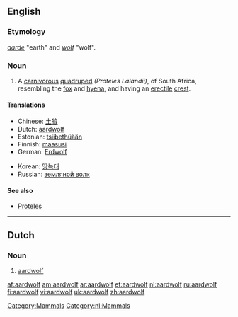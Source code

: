 {{wikisource1911Enc|Aard-wolf}}
==English==
{{wikipedia}}

===Etymology===
{{Af.}} ''[[aarde]]'' "earth" and ''[[wolf]]'' "wolf".

===Noun===
{{en-noun|aardwolves}}

# {{zoology}} A [[carnivorous]] [[quadruped]] ''(Proteles Lalandii)'', of South Africa, resembling the [[fox]] and [[hyena]], and having an [[erectile]] [[crest]].

====Translations====
{{trans-top|aardwolf}}
*Chinese: [[土狼]]
*Dutch: [[#Dutch|aardwolf]]
*Estonian: [[tsiibethüään]]
*Finnish: [[maasusi]]
*German: [[Erdwolf]]
{{trans-mid}}
*Korean: [[땅늑대]]
*Russian: [[земляной волк]]
{{trans-bottom}}

====See also====
*[[Proteles]]

[[Category:Mammals]]

----

==Dutch==

===Noun===
{{nl-noun|g=m|aardwolven|aardwolfje}}

# [[#English|aardwolf]]

[[Category:nl:Mammals]]

[[af:aardwolf]]
[[am:aardwolf]]
[[ar:aardwolf]]
[[et:aardwolf]]
[[nl:aardwolf]]
[[ru:aardwolf]]
[[fi:aardwolf]]
[[vi:aardwolf]]
[[uk:aardwolf]]
[[zh:aardwolf]]